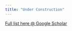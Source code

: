 ```yaml
---
title: "Under Construction"
---
```


[Full list here @ Google Scholar](https://scholar.google.com/citations?user=KXR4ptoAAAAJ&hl=en)

